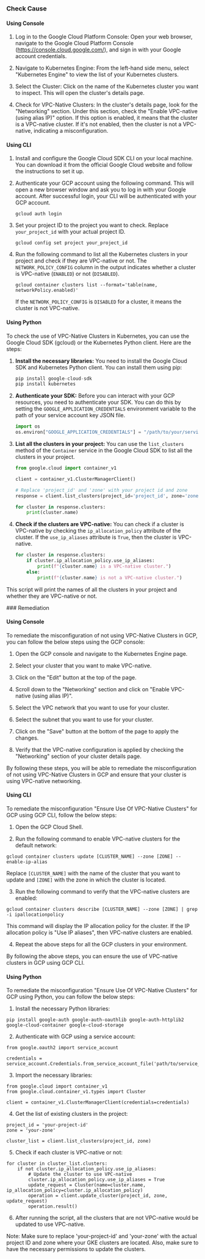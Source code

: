 

<Tabs><Tab title='Cause'>
### Check Cause

#### Using Console

1. Log in to the Google Cloud Platform Console: Open your web browser, navigate to the Google Cloud Platform Console (https://console.cloud.google.com/), and sign in with your Google account credentials.

2. Navigate to Kubernetes Engine: From the left-hand side menu, select "Kubernetes Engine" to view the list of your Kubernetes clusters.

3. Select the Cluster: Click on the name of the Kubernetes cluster you want to inspect. This will open the cluster's details page.

4. Check for VPC-Native Clusters: In the cluster's details page, look for the "Networking" section. Under this section, check the "Enable VPC-native (using alias IP)" option. If this option is enabled, it means that the cluster is a VPC-native cluster. If it's not enabled, then the cluster is not a VPC-native, indicating a misconfiguration.

#### Using CLI

1. Install and configure the Google Cloud SDK CLI on your local machine. You can download it from the official Google Cloud website and follow the instructions to set it up.

2. Authenticate your GCP account using the following command. This will open a new browser window and ask you to log in with your Google account. After successful login, your CLI will be authenticated with your GCP account.
   ```
   gcloud auth login
   ```

3. Set your project ID to the project you want to check. Replace `your_project_id` with your actual project ID.
   ```
   gcloud config set project your_project_id
   ```

4. Run the following command to list all the Kubernetes clusters in your project and check if they are VPC-native or not. The `NETWORK_POLICY_CONFIG` column in the output indicates whether a cluster is VPC-native (`ENABLED`) or not (`DISABLED`).
   ```
   gcloud container clusters list --format='table(name, networkPolicy.enabled)'
   ```
   If the `NETWORK_POLICY_CONFIG` is `DISABLED` for a cluster, it means the cluster is not VPC-native.

#### Using Python

To check the use of VPC-Native Clusters in Kubernetes, you can use the Google Cloud SDK (gcloud) or the Kubernetes Python client. Here are the steps:

1. **Install the necessary libraries:**
   You need to install the Google Cloud SDK and Kubernetes Python client. You can install them using pip:

   ```python
   pip install google-cloud-sdk
   pip install kubernetes
   ```

2. **Authenticate your SDK:**
   Before you can interact with your GCP resources, you need to authenticate your SDK. You can do this by setting the `GOOGLE_APPLICATION_CREDENTIALS` environment variable to the path of your service account key JSON file.

   ```python
   import os
   os.environ["GOOGLE_APPLICATION_CREDENTIALS"] = "/path/to/your/service-account-file.json"
   ```

3. **List all the clusters in your project:**
   You can use the `list_clusters` method of the `Container` service in the Google Cloud SDK to list all the clusters in your project.

   ```python
   from google.cloud import container_v1

   client = container_v1.ClusterManagerClient()

   # Replace 'project_id' and 'zone' with your project id and zone
   response = client.list_clusters(project_id='project_id', zone='zone')

   for cluster in response.clusters:
       print(cluster.name)
   ```

4. **Check if the clusters are VPC-native:**
   You can check if a cluster is VPC-native by checking the `ip_allocation_policy` attribute of the cluster. If the `use_ip_aliases` attribute is `True`, then the cluster is VPC-native.

   ```python
   for cluster in response.clusters:
       if cluster.ip_allocation_policy.use_ip_aliases:
           print(f"{cluster.name} is a VPC-native cluster.")
       else:
           print(f"{cluster.name} is not a VPC-native cluster.")
   ```

This script will print the names of all the clusters in your project and whether they are VPC-native or not.

</Tab>

<Tab title='Remediation'>
### Remediation

#### Using Console

To remediate the misconfiguration of not using VPC-Native Clusters in GCP, you can follow the below steps using the GCP console:

1. Open the GCP console and navigate to the Kubernetes Engine page.

2. Select your cluster that you want to make VPC-native.

3. Click on the "Edit" button at the top of the page.

4. Scroll down to the "Networking" section and click on "Enable VPC-native (using alias IP)".

5. Select the VPC network that you want to use for your cluster.

6. Select the subnet that you want to use for your cluster.

7. Click on the "Save" button at the bottom of the page to apply the changes.

8. Verify that the VPC-native configuration is applied by checking the "Networking" section of your cluster details page.

By following these steps, you will be able to remediate the misconfiguration of not using VPC-Native Clusters in GCP and ensure that your cluster is using VPC-native networking.

#### Using CLI

To remediate the misconfiguration "Ensure Use Of VPC-Native Clusters" for GCP using GCP CLI, follow the below steps:

1. Open the GCP Cloud Shell.

2. Run the following command to enable VPC-native clusters for the default network:

```
gcloud container clusters update [CLUSTER_NAME] --zone [ZONE] --enable-ip-alias
```

Replace `[CLUSTER_NAME]` with the name of the cluster that you want to update and `[ZONE]` with the zone in which the cluster is located.

3. Run the following command to verify that the VPC-native clusters are enabled:

```
gcloud container clusters describe [CLUSTER_NAME] --zone [ZONE] | grep -i ipallocationpolicy
```

This command will display the IP allocation policy for the cluster. If the IP allocation policy is "Use IP aliases", then VPC-native clusters are enabled.

4. Repeat the above steps for all the GCP clusters in your environment.

By following the above steps, you can ensure the use of VPC-native clusters in GCP using GCP CLI.

#### Using Python

To remediate the misconfiguration "Ensure Use Of VPC-Native Clusters" for GCP using Python, you can follow the below steps:

1. Install the necessary Python libraries:
```
pip install google-auth google-auth-oauthlib google-auth-httplib2 google-cloud-container google-cloud-storage
```

2. Authenticate with GCP using a service account:
```
from google.oauth2 import service_account

credentials = service_account.Credentials.from_service_account_file('path/to/service_account.json')
```

3. Import the necessary libraries:
```
from google.cloud import container_v1
from google.cloud.container_v1.types import Cluster

client = container_v1.ClusterManagerClient(credentials=credentials)
```

4. Get the list of existing clusters in the project:
```
project_id = 'your-project-id'
zone = 'your-zone'

cluster_list = client.list_clusters(project_id, zone)
```

5. Check if each cluster is VPC-native or not:
```
for cluster in cluster_list.clusters:
    if not cluster.ip_allocation_policy.use_ip_aliases:
        # Update the cluster to use VPC-native
        cluster.ip_allocation_policy.use_ip_aliases = True
        update_request = Cluster(name=cluster.name, ip_allocation_policy=cluster.ip_allocation_policy)
        operation = client.update_cluster(project_id, zone, update_request)
        operation.result()
```

6. After running the script, all the clusters that are not VPC-native would be updated to use VPC-native.

Note: Make sure to replace 'your-project-id' and 'your-zone' with the actual project ID and zone where your GKE clusters are located. Also, make sure to have the necessary permissions to update the clusters.


</Tab>
</Tabs>